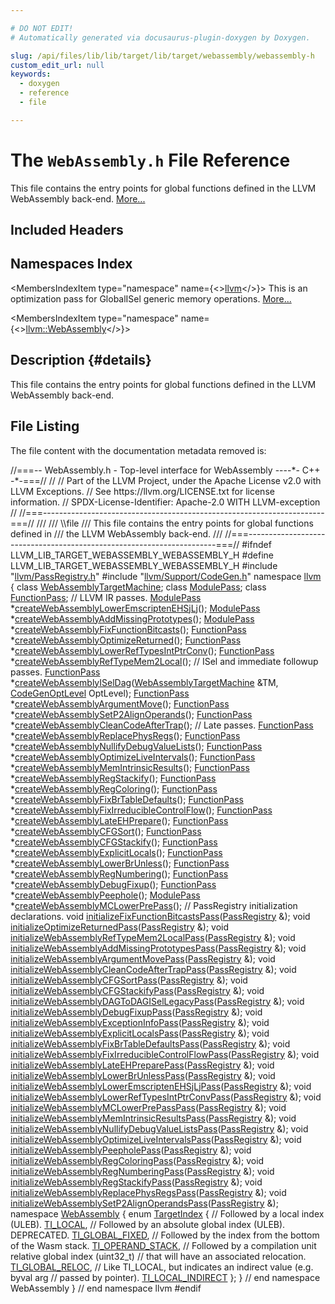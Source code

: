 ```yaml
---

# DO NOT EDIT!
# Automatically generated via docusaurus-plugin-doxygen by Doxygen.

slug: /api/files/lib/lib/target/lib/target/webassembly/webassembly-h
custom_edit_url: null
keywords:
  - doxygen
  - reference
  - file

---
```





# The `WebAssembly.h` File Reference

<DoxygenPage pluginConfig={pluginConfig}>

This file contains the entry points for global functions defined in the LLVM WebAssembly back-end. <a href="#details">More...</a>

## Included Headers

<IncludesList>
<IncludesListItem
  filePath="llvm/PassRegistry.h"
  permalink="/docs/api/files/include/include/llvm/passregistry-h"
  isLocal="true" />
<IncludesListItem
  filePath="llvm/Support/CodeGen.h"
  permalink="/docs/api/files/include/include/llvm/include/llvm/support/codegen-h"
  isLocal="true" />
</IncludesList>

## Namespaces Index

<MembersIndex>

<MembersIndexItem
  type="namespace"
  name={<><a href="/docs/api/namespaces/llvm">llvm</a></>}>
This is an optimization pass for GlobalISel generic memory operations. <a href="/docs/api/namespaces/llvm/#details">More...</a>
</MembersIndexItem>

<MembersIndexItem
  type="namespace"
  name={<><a href="/docs/api/namespaces/llvm/webassembly">llvm::WebAssembly</a></>}>
</MembersIndexItem>

</MembersIndex>

## Description {#details}

This file contains the entry points for global functions defined in the LLVM WebAssembly back-end.

## File Listing

The file content with the documentation metadata removed is:

<ProgramListing>

<Link id="l00001" /><CodeLine lineNumber="1"><Highlight kind="comment">//===-- WebAssembly.h - Top-level interface for WebAssembly  ----&#42;- C++ -&#42;-===//</Highlight><Highlight kind="normal"></Highlight></CodeLine>
<Link id="l00002" /><CodeLine lineNumber="2"><Highlight kind="normal"></Highlight><Highlight kind="comment">//</Highlight><Highlight kind="normal"></Highlight></CodeLine>
<Link id="l00003" /><CodeLine lineNumber="3"><Highlight kind="normal"></Highlight><Highlight kind="comment">// Part of the LLVM Project, under the Apache License v2.0 with LLVM Exceptions.</Highlight><Highlight kind="normal"></Highlight></CodeLine>
<Link id="l00004" /><CodeLine lineNumber="4"><Highlight kind="normal"></Highlight><Highlight kind="comment">// See https://llvm.org/LICENSE.txt for license information.</Highlight><Highlight kind="normal"></Highlight></CodeLine>
<Link id="l00005" /><CodeLine lineNumber="5"><Highlight kind="normal"></Highlight><Highlight kind="comment">// SPDX-License-Identifier: Apache-2.0 WITH LLVM-exception</Highlight><Highlight kind="normal"></Highlight></CodeLine>
<Link id="l00006" /><CodeLine lineNumber="6"><Highlight kind="normal"></Highlight><Highlight kind="comment">//</Highlight><Highlight kind="normal"></Highlight></CodeLine>
<Link id="l00007" /><CodeLine lineNumber="7"><Highlight kind="normal"></Highlight><Highlight kind="comment">//===----------------------------------------------------------------------===//</Highlight><Highlight kind="comment"></Highlight></CodeLine>
<Link id="l00008" /><CodeLine lineNumber="8"><Highlight kind="comment">///</Highlight></CodeLine>
<Link id="l00009" /><CodeLine lineNumber="9"><Highlight kind="comment">/// \\file</Highlight></CodeLine>
<Link id="l00010" /><CodeLine lineNumber="10"><Highlight kind="comment">/// This file contains the entry points for global functions defined in</Highlight></CodeLine>
<Link id="l00011" /><CodeLine lineNumber="11"><Highlight kind="comment">/// the LLVM WebAssembly back-end.</Highlight></CodeLine>
<Link id="l00012" /><CodeLine lineNumber="12"><Highlight kind="comment">///</Highlight><Highlight kind="normal"></Highlight></CodeLine>
<Link id="l00013" /><CodeLine lineNumber="13"><Highlight kind="normal"></Highlight><Highlight kind="comment">//===----------------------------------------------------------------------===//</Highlight><Highlight kind="normal"></Highlight></CodeLine>
<Link id="l00014" /><CodeLine lineNumber="14"><Highlight kind="normal"></Highlight></CodeLine>
<Link id="l00015" /><CodeLine lineNumber="15"><Highlight kind="normal"></Highlight><Highlight kind="preprocessor">#ifndef LLVM&#95;LIB&#95;TARGET&#95;WEBASSEMBLY&#95;WEBASSEMBLY&#95;H</Highlight><Highlight kind="normal"></Highlight></CodeLine>
<Link id="l00016" /><CodeLine lineNumber="16"><Highlight kind="normal"></Highlight><Highlight kind="preprocessor">#define LLVM&#95;LIB&#95;TARGET&#95;WEBASSEMBLY&#95;WEBASSEMBLY&#95;H</Highlight><Highlight kind="normal"></Highlight></CodeLine>
<Link id="l00017" /><CodeLine lineNumber="17"><Highlight kind="normal"></Highlight></CodeLine>
<Link id="l00018" /><CodeLine lineNumber="18"><Highlight kind="normal"></Highlight><Highlight kind="preprocessor">#include &quot;<a href="/docs/api/files/include/include/llvm/passregistry-h">llvm/PassRegistry.h</a>&quot;</Highlight><Highlight kind="normal"></Highlight></CodeLine>
<Link id="l00019" /><CodeLine lineNumber="19"><Highlight kind="normal"></Highlight><Highlight kind="preprocessor">#include &quot;<a href="/docs/api/files/include/include/llvm/include/llvm/support/codegen-h">llvm/Support/CodeGen.h</a>&quot;</Highlight><Highlight kind="normal"></Highlight></CodeLine>
<Link id="l00020" /><CodeLine lineNumber="20"><Highlight kind="normal"></Highlight></CodeLine>
<Link id="l00021" /><CodeLine lineNumber="21"><Highlight kind="normal"></Highlight><Highlight kind="keyword">namespace </Highlight><Highlight kind="normal"><a href="/docs/api/namespaces/llvm">llvm</a> &#123;</Highlight></CodeLine>
<Link id="l00022" /><CodeLine lineNumber="22"><Highlight kind="normal"></Highlight></CodeLine>
<Link id="l00023" /><CodeLine lineNumber="23"><Highlight kind="normal"></Highlight><Highlight kind="keyword">class </Highlight><Highlight kind="normal"><a href="/docs/api/classes/llvm/webassemblytargetmachine">WebAssemblyTargetMachine</a>;</Highlight></CodeLine>
<Link id="l00024" /><CodeLine lineNumber="24"><Highlight kind="normal"></Highlight><Highlight kind="keyword">class </Highlight><Highlight kind="normal"><a href="/docs/api/classes/llvm/modulepass">ModulePass</a>;</Highlight></CodeLine>
<Link id="l00025" /><CodeLine lineNumber="25"><Highlight kind="normal"></Highlight><Highlight kind="keyword">class </Highlight><Highlight kind="normal"><a href="/docs/api/classes/llvm/functionpass">FunctionPass</a>;</Highlight></CodeLine>
<Link id="l00026" /><CodeLine lineNumber="26"><Highlight kind="normal"></Highlight></CodeLine>
<Link id="l00027" /><CodeLine lineNumber="27"><Highlight kind="normal"></Highlight><Highlight kind="comment">// LLVM IR passes.</Highlight><Highlight kind="normal"></Highlight></CodeLine>
<Link id="l00028" /><CodeLine lineNumber="28" lineLink="/docs/api/namespaces/llvm/#a9df37103568a509baca10e4fc7357a5e"><Highlight kind="normal"><a href="/docs/api/classes/llvm/modulepass">ModulePass</a> &#42;<a href="/docs/api/namespaces/llvm/#a9df37103568a509baca10e4fc7357a5e">createWebAssemblyLowerEmscriptenEHSjLj</a>();</Highlight></CodeLine>
<Link id="l00029" /><CodeLine lineNumber="29" lineLink="/docs/api/namespaces/llvm/#a158a1a60588742d800b39d3ce0429e89"><Highlight kind="normal"><a href="/docs/api/classes/llvm/modulepass">ModulePass</a> &#42;<a href="/docs/api/namespaces/llvm/#a158a1a60588742d800b39d3ce0429e89">createWebAssemblyAddMissingPrototypes</a>();</Highlight></CodeLine>
<Link id="l00030" /><CodeLine lineNumber="30" lineLink="/docs/api/namespaces/llvm/#ac190cf7a0c3d21937ee46d261fdbeee4"><Highlight kind="normal"><a href="/docs/api/classes/llvm/modulepass">ModulePass</a> &#42;<a href="/docs/api/namespaces/llvm/#ac190cf7a0c3d21937ee46d261fdbeee4">createWebAssemblyFixFunctionBitcasts</a>();</Highlight></CodeLine>
<Link id="l00031" /><CodeLine lineNumber="31" lineLink="/docs/api/namespaces/llvm/#a8ee885d3546e34b315b9c7730779188a"><Highlight kind="normal"><a href="/docs/api/classes/llvm/functionpass">FunctionPass</a> &#42;<a href="/docs/api/namespaces/llvm/#a8ee885d3546e34b315b9c7730779188a">createWebAssemblyOptimizeReturned</a>();</Highlight></CodeLine>
<Link id="l00032" /><CodeLine lineNumber="32" lineLink="/docs/api/namespaces/llvm/#a0f4ddc2e50b58934940fdd548c9b8655"><Highlight kind="normal"><a href="/docs/api/classes/llvm/functionpass">FunctionPass</a> &#42;<a href="/docs/api/namespaces/llvm/#a0f4ddc2e50b58934940fdd548c9b8655">createWebAssemblyLowerRefTypesIntPtrConv</a>();</Highlight></CodeLine>
<Link id="l00033" /><CodeLine lineNumber="33" lineLink="/docs/api/namespaces/llvm/#a94f8bfbe825939e6e82f45e2d7095426"><Highlight kind="normal"><a href="/docs/api/classes/llvm/functionpass">FunctionPass</a> &#42;<a href="/docs/api/namespaces/llvm/#a94f8bfbe825939e6e82f45e2d7095426">createWebAssemblyRefTypeMem2Local</a>();</Highlight></CodeLine>
<Link id="l00034" /><CodeLine lineNumber="34"><Highlight kind="normal"></Highlight></CodeLine>
<Link id="l00035" /><CodeLine lineNumber="35"><Highlight kind="normal"></Highlight><Highlight kind="comment">// ISel and immediate followup passes.</Highlight><Highlight kind="normal"></Highlight></CodeLine>
<Link id="l00036" /><CodeLine lineNumber="36"><Highlight kind="normal"><a href="/docs/api/classes/llvm/functionpass">FunctionPass</a> &#42;<a href="/docs/api/namespaces/llvm/#a856e61e272d0f1021fe331fe12bf9e87">createWebAssemblyISelDag</a>(<a href="/docs/api/classes/llvm/webassemblytargetmachine">WebAssemblyTargetMachine</a> &amp;TM,</Highlight></CodeLine>
<Link id="l00037" /><CodeLine lineNumber="37"><Highlight kind="normal">                                       <a href="/docs/api/namespaces/llvm/#a8ec1bf8d7b792ca9fac56f8514db18d2">CodeGenOptLevel</a> OptLevel);</Highlight></CodeLine>
<Link id="l00038" /><CodeLine lineNumber="38" lineLink="/docs/api/namespaces/llvm/#aa4921d475e5ec77dd27b415732f9332f"><Highlight kind="normal"><a href="/docs/api/classes/llvm/functionpass">FunctionPass</a> &#42;<a href="/docs/api/namespaces/llvm/#aa4921d475e5ec77dd27b415732f9332f">createWebAssemblyArgumentMove</a>();</Highlight></CodeLine>
<Link id="l00039" /><CodeLine lineNumber="39" lineLink="/docs/api/namespaces/llvm/#a9b5102a65a75df00b435532bc0f5f7e1"><Highlight kind="normal"><a href="/docs/api/classes/llvm/functionpass">FunctionPass</a> &#42;<a href="/docs/api/namespaces/llvm/#a9b5102a65a75df00b435532bc0f5f7e1">createWebAssemblySetP2AlignOperands</a>();</Highlight></CodeLine>
<Link id="l00040" /><CodeLine lineNumber="40" lineLink="/docs/api/namespaces/llvm/#a96d74c1aa5860b8366cbce34d25a2b1e"><Highlight kind="normal"><a href="/docs/api/classes/llvm/functionpass">FunctionPass</a> &#42;<a href="/docs/api/namespaces/llvm/#a96d74c1aa5860b8366cbce34d25a2b1e">createWebAssemblyCleanCodeAfterTrap</a>();</Highlight></CodeLine>
<Link id="l00041" /><CodeLine lineNumber="41"><Highlight kind="normal"></Highlight></CodeLine>
<Link id="l00042" /><CodeLine lineNumber="42"><Highlight kind="normal"></Highlight><Highlight kind="comment">// Late passes.</Highlight><Highlight kind="normal"></Highlight></CodeLine>
<Link id="l00043" /><CodeLine lineNumber="43" lineLink="/docs/api/namespaces/llvm/#a53fb2b9c991b9bb819e83e832ab08fbc"><Highlight kind="normal"><a href="/docs/api/classes/llvm/functionpass">FunctionPass</a> &#42;<a href="/docs/api/namespaces/llvm/#a53fb2b9c991b9bb819e83e832ab08fbc">createWebAssemblyReplacePhysRegs</a>();</Highlight></CodeLine>
<Link id="l00044" /><CodeLine lineNumber="44" lineLink="/docs/api/namespaces/llvm/#aee08bf9374b83dcbcaa5ecbca0ab0e8b"><Highlight kind="normal"><a href="/docs/api/classes/llvm/functionpass">FunctionPass</a> &#42;<a href="/docs/api/namespaces/llvm/#aee08bf9374b83dcbcaa5ecbca0ab0e8b">createWebAssemblyNullifyDebugValueLists</a>();</Highlight></CodeLine>
<Link id="l00045" /><CodeLine lineNumber="45" lineLink="/docs/api/namespaces/llvm/#a8be5057891baee5adc419b8eb8f00761"><Highlight kind="normal"><a href="/docs/api/classes/llvm/functionpass">FunctionPass</a> &#42;<a href="/docs/api/namespaces/llvm/#a8be5057891baee5adc419b8eb8f00761">createWebAssemblyOptimizeLiveIntervals</a>();</Highlight></CodeLine>
<Link id="l00046" /><CodeLine lineNumber="46" lineLink="/docs/api/namespaces/llvm/#a68b9826bc2af8da490dc149adea748b0"><Highlight kind="normal"><a href="/docs/api/classes/llvm/functionpass">FunctionPass</a> &#42;<a href="/docs/api/namespaces/llvm/#a68b9826bc2af8da490dc149adea748b0">createWebAssemblyMemIntrinsicResults</a>();</Highlight></CodeLine>
<Link id="l00047" /><CodeLine lineNumber="47" lineLink="/docs/api/namespaces/llvm/#adf7b86fff2d721a15fa770725b1aed20"><Highlight kind="normal"><a href="/docs/api/classes/llvm/functionpass">FunctionPass</a> &#42;<a href="/docs/api/namespaces/llvm/#adf7b86fff2d721a15fa770725b1aed20">createWebAssemblyRegStackify</a>();</Highlight></CodeLine>
<Link id="l00048" /><CodeLine lineNumber="48" lineLink="/docs/api/namespaces/llvm/#acd0fc1dbfadc0283e0538c9504d4c121"><Highlight kind="normal"><a href="/docs/api/classes/llvm/functionpass">FunctionPass</a> &#42;<a href="/docs/api/namespaces/llvm/#acd0fc1dbfadc0283e0538c9504d4c121">createWebAssemblyRegColoring</a>();</Highlight></CodeLine>
<Link id="l00049" /><CodeLine lineNumber="49" lineLink="/docs/api/namespaces/llvm/#a2d48c5e621cd205d741f520816391b27"><Highlight kind="normal"><a href="/docs/api/classes/llvm/functionpass">FunctionPass</a> &#42;<a href="/docs/api/namespaces/llvm/#a2d48c5e621cd205d741f520816391b27">createWebAssemblyFixBrTableDefaults</a>();</Highlight></CodeLine>
<Link id="l00050" /><CodeLine lineNumber="50" lineLink="/docs/api/namespaces/llvm/#ab4082580a16cdd0171d1c17c3d03535f"><Highlight kind="normal"><a href="/docs/api/classes/llvm/functionpass">FunctionPass</a> &#42;<a href="/docs/api/namespaces/llvm/#ab4082580a16cdd0171d1c17c3d03535f">createWebAssemblyFixIrreducibleControlFlow</a>();</Highlight></CodeLine>
<Link id="l00051" /><CodeLine lineNumber="51" lineLink="/docs/api/namespaces/llvm/#a1b34b4bdfacbc367ce389cbd3fb22abf"><Highlight kind="normal"><a href="/docs/api/classes/llvm/functionpass">FunctionPass</a> &#42;<a href="/docs/api/namespaces/llvm/#a1b34b4bdfacbc367ce389cbd3fb22abf">createWebAssemblyLateEHPrepare</a>();</Highlight></CodeLine>
<Link id="l00052" /><CodeLine lineNumber="52" lineLink="/docs/api/namespaces/llvm/#adf9103686d41f4a217562f0bf8eddd9f"><Highlight kind="normal"><a href="/docs/api/classes/llvm/functionpass">FunctionPass</a> &#42;<a href="/docs/api/namespaces/llvm/#adf9103686d41f4a217562f0bf8eddd9f">createWebAssemblyCFGSort</a>();</Highlight></CodeLine>
<Link id="l00053" /><CodeLine lineNumber="53" lineLink="/docs/api/namespaces/llvm/#a8acc0cde2aca7b9cb00194eb3dc0434d"><Highlight kind="normal"><a href="/docs/api/classes/llvm/functionpass">FunctionPass</a> &#42;<a href="/docs/api/namespaces/llvm/#a8acc0cde2aca7b9cb00194eb3dc0434d">createWebAssemblyCFGStackify</a>();</Highlight></CodeLine>
<Link id="l00054" /><CodeLine lineNumber="54" lineLink="/docs/api/namespaces/llvm/#aa818251d10a37ed7bf44d481a91e84d2"><Highlight kind="normal"><a href="/docs/api/classes/llvm/functionpass">FunctionPass</a> &#42;<a href="/docs/api/namespaces/llvm/#aa818251d10a37ed7bf44d481a91e84d2">createWebAssemblyExplicitLocals</a>();</Highlight></CodeLine>
<Link id="l00055" /><CodeLine lineNumber="55" lineLink="/docs/api/namespaces/llvm/#ac426e330c55fa7ddb80983694dbf8d74"><Highlight kind="normal"><a href="/docs/api/classes/llvm/functionpass">FunctionPass</a> &#42;<a href="/docs/api/namespaces/llvm/#ac426e330c55fa7ddb80983694dbf8d74">createWebAssemblyLowerBrUnless</a>();</Highlight></CodeLine>
<Link id="l00056" /><CodeLine lineNumber="56" lineLink="/docs/api/namespaces/llvm/#a0fc3701c4bf3de3a7654a55456282f4f"><Highlight kind="normal"><a href="/docs/api/classes/llvm/functionpass">FunctionPass</a> &#42;<a href="/docs/api/namespaces/llvm/#a0fc3701c4bf3de3a7654a55456282f4f">createWebAssemblyRegNumbering</a>();</Highlight></CodeLine>
<Link id="l00057" /><CodeLine lineNumber="57" lineLink="/docs/api/namespaces/llvm/#a70893708760a1240a62799b05f9c056e"><Highlight kind="normal"><a href="/docs/api/classes/llvm/functionpass">FunctionPass</a> &#42;<a href="/docs/api/namespaces/llvm/#a70893708760a1240a62799b05f9c056e">createWebAssemblyDebugFixup</a>();</Highlight></CodeLine>
<Link id="l00058" /><CodeLine lineNumber="58" lineLink="/docs/api/namespaces/llvm/#afdda771c29c731ed97c8f8c9ca72afe5"><Highlight kind="normal"><a href="/docs/api/classes/llvm/functionpass">FunctionPass</a> &#42;<a href="/docs/api/namespaces/llvm/#afdda771c29c731ed97c8f8c9ca72afe5">createWebAssemblyPeephole</a>();</Highlight></CodeLine>
<Link id="l00059" /><CodeLine lineNumber="59" lineLink="/docs/api/namespaces/llvm/#ad4fce2f188b884af3d5825755e000e4e"><Highlight kind="normal"><a href="/docs/api/classes/llvm/modulepass">ModulePass</a> &#42;<a href="/docs/api/namespaces/llvm/#ad4fce2f188b884af3d5825755e000e4e">createWebAssemblyMCLowerPrePass</a>();</Highlight></CodeLine>
<Link id="l00060" /><CodeLine lineNumber="60"><Highlight kind="normal"></Highlight></CodeLine>
<Link id="l00061" /><CodeLine lineNumber="61"><Highlight kind="normal"></Highlight><Highlight kind="comment">// PassRegistry initialization declarations.</Highlight><Highlight kind="normal"></Highlight></CodeLine>
<Link id="l00062" /><CodeLine lineNumber="62" lineLink="/docs/api/namespaces/llvm/#ac4bbf1036f6aca39416fab45f2084c81"><Highlight kind="normal"></Highlight><Highlight kind="keywordtype">void</Highlight><Highlight kind="normal"> <a href="/docs/api/namespaces/llvm/#ac4bbf1036f6aca39416fab45f2084c81">initializeFixFunctionBitcastsPass</a>(<a href="/docs/api/classes/llvm/passregistry">PassRegistry</a> &amp;);</Highlight></CodeLine>
<Link id="l00063" /><CodeLine lineNumber="63" lineLink="/docs/api/namespaces/llvm/#a015eb75232a3da03c5a2680a6339d986"><Highlight kind="normal"></Highlight><Highlight kind="keywordtype">void</Highlight><Highlight kind="normal"> <a href="/docs/api/namespaces/llvm/#a015eb75232a3da03c5a2680a6339d986">initializeOptimizeReturnedPass</a>(<a href="/docs/api/classes/llvm/passregistry">PassRegistry</a> &amp;);</Highlight></CodeLine>
<Link id="l00064" /><CodeLine lineNumber="64" lineLink="/docs/api/namespaces/llvm/#ad55a4c24509199a39f45fab37256dcac"><Highlight kind="normal"></Highlight><Highlight kind="keywordtype">void</Highlight><Highlight kind="normal"> <a href="/docs/api/namespaces/llvm/#ad55a4c24509199a39f45fab37256dcac">initializeWebAssemblyRefTypeMem2LocalPass</a>(<a href="/docs/api/classes/llvm/passregistry">PassRegistry</a> &amp;);</Highlight></CodeLine>
<Link id="l00065" /><CodeLine lineNumber="65" lineLink="/docs/api/namespaces/llvm/#a2fe4e6215508febed5776106a5331a9e"><Highlight kind="normal"></Highlight><Highlight kind="keywordtype">void</Highlight><Highlight kind="normal"> <a href="/docs/api/namespaces/llvm/#a2fe4e6215508febed5776106a5331a9e">initializeWebAssemblyAddMissingPrototypesPass</a>(<a href="/docs/api/classes/llvm/passregistry">PassRegistry</a> &amp;);</Highlight></CodeLine>
<Link id="l00066" /><CodeLine lineNumber="66" lineLink="/docs/api/namespaces/llvm/#af93dd8c36a1ffb34c1042819a71f9d5a"><Highlight kind="normal"></Highlight><Highlight kind="keywordtype">void</Highlight><Highlight kind="normal"> <a href="/docs/api/namespaces/llvm/#af93dd8c36a1ffb34c1042819a71f9d5a">initializeWebAssemblyArgumentMovePass</a>(<a href="/docs/api/classes/llvm/passregistry">PassRegistry</a> &amp;);</Highlight></CodeLine>
<Link id="l00067" /><CodeLine lineNumber="67" lineLink="/docs/api/namespaces/llvm/#ad33a6e8eb62dbcfca2919838cd69b51f"><Highlight kind="normal"></Highlight><Highlight kind="keywordtype">void</Highlight><Highlight kind="normal"> <a href="/docs/api/namespaces/llvm/#ad33a6e8eb62dbcfca2919838cd69b51f">initializeWebAssemblyCleanCodeAfterTrapPass</a>(<a href="/docs/api/classes/llvm/passregistry">PassRegistry</a> &amp;);</Highlight></CodeLine>
<Link id="l00068" /><CodeLine lineNumber="68" lineLink="/docs/api/namespaces/llvm/#ae0dc9c7fa2c3e7c7680c8143ec7cf0ae"><Highlight kind="normal"></Highlight><Highlight kind="keywordtype">void</Highlight><Highlight kind="normal"> <a href="/docs/api/namespaces/llvm/#ae0dc9c7fa2c3e7c7680c8143ec7cf0ae">initializeWebAssemblyCFGSortPass</a>(<a href="/docs/api/classes/llvm/passregistry">PassRegistry</a> &amp;);</Highlight></CodeLine>
<Link id="l00069" /><CodeLine lineNumber="69" lineLink="/docs/api/namespaces/llvm/#aefbb98e8ecfe7ac6dd40c5ab36ec2609"><Highlight kind="normal"></Highlight><Highlight kind="keywordtype">void</Highlight><Highlight kind="normal"> <a href="/docs/api/namespaces/llvm/#aefbb98e8ecfe7ac6dd40c5ab36ec2609">initializeWebAssemblyCFGStackifyPass</a>(<a href="/docs/api/classes/llvm/passregistry">PassRegistry</a> &amp;);</Highlight></CodeLine>
<Link id="l00070" /><CodeLine lineNumber="70" lineLink="/docs/api/namespaces/llvm/#a45527dc95857578fcf1f7ec960700eb9"><Highlight kind="normal"></Highlight><Highlight kind="keywordtype">void</Highlight><Highlight kind="normal"> <a href="/docs/api/namespaces/llvm/#a45527dc95857578fcf1f7ec960700eb9">initializeWebAssemblyDAGToDAGISelLegacyPass</a>(<a href="/docs/api/classes/llvm/passregistry">PassRegistry</a> &amp;);</Highlight></CodeLine>
<Link id="l00071" /><CodeLine lineNumber="71" lineLink="/docs/api/namespaces/llvm/#af1454441604dc893e72f95494c51bf1f"><Highlight kind="normal"></Highlight><Highlight kind="keywordtype">void</Highlight><Highlight kind="normal"> <a href="/docs/api/namespaces/llvm/#af1454441604dc893e72f95494c51bf1f">initializeWebAssemblyDebugFixupPass</a>(<a href="/docs/api/classes/llvm/passregistry">PassRegistry</a> &amp;);</Highlight></CodeLine>
<Link id="l00072" /><CodeLine lineNumber="72" lineLink="/docs/api/namespaces/llvm/#a3e3f450b1f8c41aadd499a4d94952d70"><Highlight kind="normal"></Highlight><Highlight kind="keywordtype">void</Highlight><Highlight kind="normal"> <a href="/docs/api/namespaces/llvm/#a3e3f450b1f8c41aadd499a4d94952d70">initializeWebAssemblyExceptionInfoPass</a>(<a href="/docs/api/classes/llvm/passregistry">PassRegistry</a> &amp;);</Highlight></CodeLine>
<Link id="l00073" /><CodeLine lineNumber="73" lineLink="/docs/api/namespaces/llvm/#ab27dfdb3309c48d5943b339fed0b7e27"><Highlight kind="normal"></Highlight><Highlight kind="keywordtype">void</Highlight><Highlight kind="normal"> <a href="/docs/api/namespaces/llvm/#ab27dfdb3309c48d5943b339fed0b7e27">initializeWebAssemblyExplicitLocalsPass</a>(<a href="/docs/api/classes/llvm/passregistry">PassRegistry</a> &amp;);</Highlight></CodeLine>
<Link id="l00074" /><CodeLine lineNumber="74" lineLink="/docs/api/namespaces/llvm/#ae490ea3e56f9a9a7ee2c623295f2de93"><Highlight kind="normal"></Highlight><Highlight kind="keywordtype">void</Highlight><Highlight kind="normal"> <a href="/docs/api/namespaces/llvm/#ae490ea3e56f9a9a7ee2c623295f2de93">initializeWebAssemblyFixBrTableDefaultsPass</a>(<a href="/docs/api/classes/llvm/passregistry">PassRegistry</a> &amp;);</Highlight></CodeLine>
<Link id="l00075" /><CodeLine lineNumber="75" lineLink="/docs/api/namespaces/llvm/#a846594b95f81a54e9db912dce2552fd2"><Highlight kind="normal"></Highlight><Highlight kind="keywordtype">void</Highlight><Highlight kind="normal"> <a href="/docs/api/namespaces/llvm/#a846594b95f81a54e9db912dce2552fd2">initializeWebAssemblyFixIrreducibleControlFlowPass</a>(<a href="/docs/api/classes/llvm/passregistry">PassRegistry</a> &amp;);</Highlight></CodeLine>
<Link id="l00076" /><CodeLine lineNumber="76" lineLink="/docs/api/namespaces/llvm/#a2c10081f972d305e7c15620119c377c0"><Highlight kind="normal"></Highlight><Highlight kind="keywordtype">void</Highlight><Highlight kind="normal"> <a href="/docs/api/namespaces/llvm/#a2c10081f972d305e7c15620119c377c0">initializeWebAssemblyLateEHPreparePass</a>(<a href="/docs/api/classes/llvm/passregistry">PassRegistry</a> &amp;);</Highlight></CodeLine>
<Link id="l00077" /><CodeLine lineNumber="77" lineLink="/docs/api/namespaces/llvm/#a05775b3c0e84fbe056684e28747b8e44"><Highlight kind="normal"></Highlight><Highlight kind="keywordtype">void</Highlight><Highlight kind="normal"> <a href="/docs/api/namespaces/llvm/#a05775b3c0e84fbe056684e28747b8e44">initializeWebAssemblyLowerBrUnlessPass</a>(<a href="/docs/api/classes/llvm/passregistry">PassRegistry</a> &amp;);</Highlight></CodeLine>
<Link id="l00078" /><CodeLine lineNumber="78" lineLink="/docs/api/namespaces/llvm/#a9eb3911cac32d8629a434068e8d16733"><Highlight kind="normal"></Highlight><Highlight kind="keywordtype">void</Highlight><Highlight kind="normal"> <a href="/docs/api/namespaces/llvm/#a9eb3911cac32d8629a434068e8d16733">initializeWebAssemblyLowerEmscriptenEHSjLjPass</a>(<a href="/docs/api/classes/llvm/passregistry">PassRegistry</a> &amp;);</Highlight></CodeLine>
<Link id="l00079" /><CodeLine lineNumber="79" lineLink="/docs/api/namespaces/llvm/#a450ae16b83753088c7b369e67bada03a"><Highlight kind="normal"></Highlight><Highlight kind="keywordtype">void</Highlight><Highlight kind="normal"> <a href="/docs/api/namespaces/llvm/#a450ae16b83753088c7b369e67bada03a">initializeWebAssemblyLowerRefTypesIntPtrConvPass</a>(<a href="/docs/api/classes/llvm/passregistry">PassRegistry</a> &amp;);</Highlight></CodeLine>
<Link id="l00080" /><CodeLine lineNumber="80" lineLink="/docs/api/namespaces/llvm/#ab2178295feee430d3f86953224706e09"><Highlight kind="normal"></Highlight><Highlight kind="keywordtype">void</Highlight><Highlight kind="normal"> <a href="/docs/api/namespaces/llvm/#ab2178295feee430d3f86953224706e09">initializeWebAssemblyMCLowerPrePassPass</a>(<a href="/docs/api/classes/llvm/passregistry">PassRegistry</a> &amp;);</Highlight></CodeLine>
<Link id="l00081" /><CodeLine lineNumber="81" lineLink="/docs/api/namespaces/llvm/#ab1cc778918ea20a2daf42371b2b4f1d9"><Highlight kind="normal"></Highlight><Highlight kind="keywordtype">void</Highlight><Highlight kind="normal"> <a href="/docs/api/namespaces/llvm/#ab1cc778918ea20a2daf42371b2b4f1d9">initializeWebAssemblyMemIntrinsicResultsPass</a>(<a href="/docs/api/classes/llvm/passregistry">PassRegistry</a> &amp;);</Highlight></CodeLine>
<Link id="l00082" /><CodeLine lineNumber="82" lineLink="/docs/api/namespaces/llvm/#a7f8b47ac93d917e30c0690bee9425987"><Highlight kind="normal"></Highlight><Highlight kind="keywordtype">void</Highlight><Highlight kind="normal"> <a href="/docs/api/namespaces/llvm/#a7f8b47ac93d917e30c0690bee9425987">initializeWebAssemblyNullifyDebugValueListsPass</a>(<a href="/docs/api/classes/llvm/passregistry">PassRegistry</a> &amp;);</Highlight></CodeLine>
<Link id="l00083" /><CodeLine lineNumber="83" lineLink="/docs/api/namespaces/llvm/#a981585f13eb8a8cd4a2cd8807a434804"><Highlight kind="normal"></Highlight><Highlight kind="keywordtype">void</Highlight><Highlight kind="normal"> <a href="/docs/api/namespaces/llvm/#a981585f13eb8a8cd4a2cd8807a434804">initializeWebAssemblyOptimizeLiveIntervalsPass</a>(<a href="/docs/api/classes/llvm/passregistry">PassRegistry</a> &amp;);</Highlight></CodeLine>
<Link id="l00084" /><CodeLine lineNumber="84" lineLink="/docs/api/namespaces/llvm/#ad4c61f4be737c7ea117ee0c9371f0f45"><Highlight kind="normal"></Highlight><Highlight kind="keywordtype">void</Highlight><Highlight kind="normal"> <a href="/docs/api/namespaces/llvm/#ad4c61f4be737c7ea117ee0c9371f0f45">initializeWebAssemblyPeepholePass</a>(<a href="/docs/api/classes/llvm/passregistry">PassRegistry</a> &amp;);</Highlight></CodeLine>
<Link id="l00085" /><CodeLine lineNumber="85" lineLink="/docs/api/namespaces/llvm/#a5f6b80327d26479b479a0536fee4a7f6"><Highlight kind="normal"></Highlight><Highlight kind="keywordtype">void</Highlight><Highlight kind="normal"> <a href="/docs/api/namespaces/llvm/#a5f6b80327d26479b479a0536fee4a7f6">initializeWebAssemblyRegColoringPass</a>(<a href="/docs/api/classes/llvm/passregistry">PassRegistry</a> &amp;);</Highlight></CodeLine>
<Link id="l00086" /><CodeLine lineNumber="86" lineLink="/docs/api/namespaces/llvm/#a43066d1437e59118e1bc255e972e3179"><Highlight kind="normal"></Highlight><Highlight kind="keywordtype">void</Highlight><Highlight kind="normal"> <a href="/docs/api/namespaces/llvm/#a43066d1437e59118e1bc255e972e3179">initializeWebAssemblyRegNumberingPass</a>(<a href="/docs/api/classes/llvm/passregistry">PassRegistry</a> &amp;);</Highlight></CodeLine>
<Link id="l00087" /><CodeLine lineNumber="87" lineLink="/docs/api/namespaces/llvm/#a8613fe7739c0449d0f541b7a3475c2f5"><Highlight kind="normal"></Highlight><Highlight kind="keywordtype">void</Highlight><Highlight kind="normal"> <a href="/docs/api/namespaces/llvm/#a8613fe7739c0449d0f541b7a3475c2f5">initializeWebAssemblyRegStackifyPass</a>(<a href="/docs/api/classes/llvm/passregistry">PassRegistry</a> &amp;);</Highlight></CodeLine>
<Link id="l00088" /><CodeLine lineNumber="88" lineLink="/docs/api/namespaces/llvm/#afed9c1f4c108bac348ddd9be3858d78f"><Highlight kind="normal"></Highlight><Highlight kind="keywordtype">void</Highlight><Highlight kind="normal"> <a href="/docs/api/namespaces/llvm/#afed9c1f4c108bac348ddd9be3858d78f">initializeWebAssemblyReplacePhysRegsPass</a>(<a href="/docs/api/classes/llvm/passregistry">PassRegistry</a> &amp;);</Highlight></CodeLine>
<Link id="l00089" /><CodeLine lineNumber="89" lineLink="/docs/api/namespaces/llvm/#af0512b1c7b8e688e606e6d1224047226"><Highlight kind="normal"></Highlight><Highlight kind="keywordtype">void</Highlight><Highlight kind="normal"> <a href="/docs/api/namespaces/llvm/#af0512b1c7b8e688e606e6d1224047226">initializeWebAssemblySetP2AlignOperandsPass</a>(<a href="/docs/api/classes/llvm/passregistry">PassRegistry</a> &amp;);</Highlight></CodeLine>
<Link id="l00090" /><CodeLine lineNumber="90"><Highlight kind="normal"></Highlight></CodeLine>
<Link id="l00091" /><CodeLine lineNumber="91"><Highlight kind="normal"></Highlight><Highlight kind="keyword">namespace </Highlight><Highlight kind="normal"><a href="/docs/api/namespaces/llvm/webassembly">WebAssembly</a> &#123;</Highlight></CodeLine>
<Link id="l00092" /><CodeLine lineNumber="92" lineLink="/docs/api/namespaces/llvm/webassembly/#afb0e38d707f5f5ed287dd43193a61f3c"><Highlight kind="normal"></Highlight><Highlight kind="keyword">enum</Highlight><Highlight kind="normal"> <a href="/docs/api/namespaces/llvm/webassembly/#afb0e38d707f5f5ed287dd43193a61f3c">TargetIndex</a> &#123;</Highlight></CodeLine>
<Link id="l00093" /><CodeLine lineNumber="93"><Highlight kind="normal">  </Highlight><Highlight kind="comment">// Followed by a local index (ULEB).</Highlight><Highlight kind="normal"></Highlight></CodeLine>
<Link id="l00094" /><CodeLine lineNumber="94" lineLink="/docs/api/namespaces/llvm/webassembly/#afb0e38d707f5f5ed287dd43193a61f3cabc43eac6d18b7525076da25407e68d5f"><Highlight kind="normal">  <a href="/docs/api/namespaces/llvm/webassembly/#afb0e38d707f5f5ed287dd43193a61f3cabc43eac6d18b7525076da25407e68d5f">TI&#95;LOCAL</a>,</Highlight></CodeLine>
<Link id="l00095" /><CodeLine lineNumber="95"><Highlight kind="normal">  </Highlight><Highlight kind="comment">// Followed by an absolute global index (ULEB). DEPRECATED.</Highlight><Highlight kind="normal"></Highlight></CodeLine>
<Link id="l00096" /><CodeLine lineNumber="96" lineLink="/docs/api/namespaces/llvm/webassembly/#afb0e38d707f5f5ed287dd43193a61f3ca2d52830bb5a863f3eb7156340b130385"><Highlight kind="normal">  <a href="/docs/api/namespaces/llvm/webassembly/#afb0e38d707f5f5ed287dd43193a61f3ca2d52830bb5a863f3eb7156340b130385">TI&#95;GLOBAL&#95;FIXED</a>,</Highlight></CodeLine>
<Link id="l00097" /><CodeLine lineNumber="97"><Highlight kind="normal">  </Highlight><Highlight kind="comment">// Followed by the index from the bottom of the Wasm stack.</Highlight><Highlight kind="normal"></Highlight></CodeLine>
<Link id="l00098" /><CodeLine lineNumber="98" lineLink="/docs/api/namespaces/llvm/webassembly/#afb0e38d707f5f5ed287dd43193a61f3ca39cac954a2f5be24ea149e76e935355b"><Highlight kind="normal">  <a href="/docs/api/namespaces/llvm/webassembly/#afb0e38d707f5f5ed287dd43193a61f3ca39cac954a2f5be24ea149e76e935355b">TI&#95;OPERAND&#95;STACK</a>,</Highlight></CodeLine>
<Link id="l00099" /><CodeLine lineNumber="99"><Highlight kind="normal">  </Highlight><Highlight kind="comment">// Followed by a compilation unit relative global index (uint32&#95;t)</Highlight><Highlight kind="normal"></Highlight></CodeLine>
<Link id="l00100" /><CodeLine lineNumber="100"><Highlight kind="normal">  </Highlight><Highlight kind="comment">// that will have an associated relocation.</Highlight><Highlight kind="normal"></Highlight></CodeLine>
<Link id="l00101" /><CodeLine lineNumber="101" lineLink="/docs/api/namespaces/llvm/webassembly/#afb0e38d707f5f5ed287dd43193a61f3ca11eb2918319786f66ec3b4d8f26dc1c3"><Highlight kind="normal">  <a href="/docs/api/namespaces/llvm/webassembly/#afb0e38d707f5f5ed287dd43193a61f3ca11eb2918319786f66ec3b4d8f26dc1c3">TI&#95;GLOBAL&#95;RELOC</a>,</Highlight></CodeLine>
<Link id="l00102" /><CodeLine lineNumber="102"><Highlight kind="normal">  </Highlight><Highlight kind="comment">// Like TI&#95;LOCAL, but indicates an indirect value (e.g. byval arg</Highlight><Highlight kind="normal"></Highlight></CodeLine>
<Link id="l00103" /><CodeLine lineNumber="103"><Highlight kind="normal">  </Highlight><Highlight kind="comment">// passed by pointer).</Highlight><Highlight kind="normal"></Highlight></CodeLine>
<Link id="l00104" /><CodeLine lineNumber="104" lineLink="/docs/api/namespaces/llvm/webassembly/#afb0e38d707f5f5ed287dd43193a61f3ca9f9eae3ba2af23a2a920724d5642a42f"><Highlight kind="normal">  <a href="/docs/api/namespaces/llvm/webassembly/#afb0e38d707f5f5ed287dd43193a61f3ca9f9eae3ba2af23a2a920724d5642a42f">TI&#95;LOCAL&#95;INDIRECT</a></Highlight></CodeLine>
<Link id="l00105" /><CodeLine lineNumber="105"><Highlight kind="normal">&#125;;</Highlight></CodeLine>
<Link id="l00106" /><CodeLine lineNumber="106"><Highlight kind="normal">&#125; </Highlight><Highlight kind="comment">// end namespace WebAssembly</Highlight><Highlight kind="normal"></Highlight></CodeLine>
<Link id="l00107" /><CodeLine lineNumber="107"><Highlight kind="normal"></Highlight></CodeLine>
<Link id="l00108" /><CodeLine lineNumber="108"><Highlight kind="normal">&#125; </Highlight><Highlight kind="comment">// end namespace llvm</Highlight><Highlight kind="normal"></Highlight></CodeLine>
<Link id="l00109" /><CodeLine lineNumber="109"><Highlight kind="normal"></Highlight></CodeLine>
<Link id="l00110" /><CodeLine lineNumber="110"><Highlight kind="normal"></Highlight><Highlight kind="preprocessor">#endif</Highlight></CodeLine>

</ProgramListing>


</DoxygenPage>
